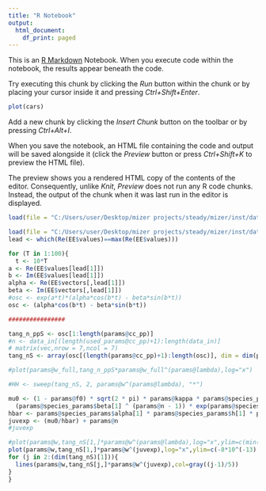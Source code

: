 ```yaml
---
title: "R Notebook"
output:
  html_document:
    df_print: paged
---
```


This is an [R Markdown](http://rmarkdown.rstudio.com) Notebook. When you execute code within the notebook, the results appear beneath the code. 

Try executing this chunk by clicking the *Run* button within the chunk or by placing your cursor inside it and pressing *Ctrl+Shift+Enter*. 

```r
plot(cars)
```

Add a new chunk by clicking the *Insert Chunk* button on the toolbar or by pressing *Ctrl+Alt+I*.

When you save the notebook, an HTML file containing the code and output will be saved alongside it (click the *Preview* button or press *Ctrl+Shift+K* to preview the HTML file).

The preview shows you a rendered HTML copy of the contents of the editor. Consequently, unlike *Knit*, *Preview* does not run any R code chunks. Instead, the output of the chunk when it was last run in the editor is displayed.

```r
load(file = "C:/Users/user/Desktop/mizer projects/steady/mizer/inst/dataEE.RData")

load(file = "C:/Users/user/Desktop/mizer projects/steady/mizer/inst/dataparams.RData")
lead <- which(Re(EE$values)==max(Re(EE$values)))

for (T in 1:100){
  t <- 10*T
a <- Re(EE$values[lead[1]])
b <- Im(EE$values[lead[1]])
alpha <- Re(EE$vectors[,lead[1]])
beta <- Im(EE$vectors[,lead[1]])
#osc <- exp(a*t)*(alpha*cos(b*t) - beta*sin(b*t))
osc <- (alpha*cos(b*t) - beta*sin(b*t))

################

tang_n_ppS <- osc[1:length(params@cc_pp)]
#n <- data_in[(length(used_params@cc_pp)+1):length(data_in)]
# matrix(vec,nrow = 7,ncol = 7)
tang_nS <- array(osc[(length(params@cc_pp)+1):length(osc)], dim = dim(params@initial_n))

#plot(params@w_full,tang_n_ppS*params@w_full^(params@lambda),log="x")

#HH <- sweep(tang_nS, 2, params@w^(params@lambda), "*")

mu0 <- (1 - params@f0) * sqrt(2 * pi) * params@kappa * params@species_params$gamma[1] * params@species_params$sigma[1] *
  (params@species_params$beta[1] ^ (params@n - 1)) * exp(params@species_params$sigma[1] ^ 2 * (params@n - 1) ^ 2 / 2)
hbar <- params@species_params$alpha[1] * params@species_params$h[1] * params@f0 - params@species_params$ks[1]
juvexp <- (mu0/hbar) + params@n
#juvexp

#plot(params@w,tang_nS[1,]*params@w^(params@lambda),log="x",ylim=c(min(HH),max(HH)),type="l")
plot(params@w,tang_nS[1,]*params@w^(juvexp),log="x",ylim=c(-8*10^(-13),8*10^(-13)),type="l")
for (j in 2:(dim(tang_nS)[1])){
  lines(params@w,tang_nS[j,]*params@w^(juvexp),col=gray((j-1)/5))
}
}
```

